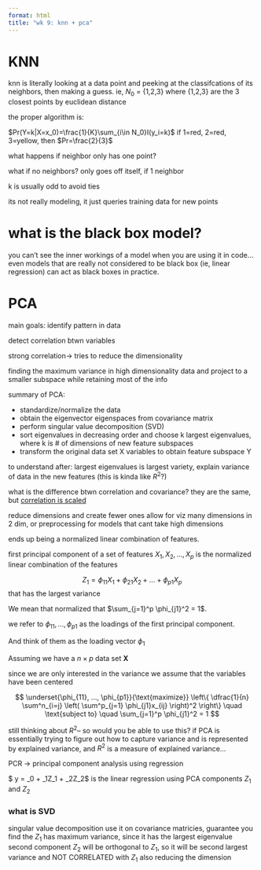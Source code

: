 ```yaml
---
format: html
title: "wk 9: knn + pca"
---
```


# KNN

knn is literally looking at a data point and peeking at the classifcations of its neighbors, then making a guess. ie, $N_0$ = {1,2,3} where {1,2,3} are the 3 closest points by euclidean distance

the proper algorithm is:

$Pr(Y=k|X=x_0)=\frac{1}{K}\sum_{i\in N_0}I(y_i=k)$ 
if 1=red, 2=red, 3=yellow, then $Pr=\frac{2}{3}$

what happens if neighbor only has one point?

what if no neighbors?
only goes off itself, if 1 neighbor

k is usually odd to avoid ties 

its not really modeling, it just queries training data for new points

# what is the black box model?

you can't see the inner workings of a model when you are using it in code...even models that are really not considered to be black box (ie, linear regression) can act as black boxes in practice.

# PCA

main goals: identify pattern in data

detect correlation btwn variables

strong correlation-> tries to reduce the dimensionality

finding the maximum variance in high dimensionality data and project to a smaller subspace while retaining most of the info

summary of PCA:

- standardize/normalize the data
- obtain the eigenvector eigenspaces from covariance matrix
- perform singular value decomposition (SVD)
- sort eigenvalues in decreasing order and choose k largest eigenvalues, where k is # of dimensions of new feature subspaces
- transform the original data set X variables to obtain feature subspace Y

to understand after:
largest eigenvalues is largest variety, explain variance of data in the new features (this is kinda like $R^2$?)

::: {.callout-tip}
what is the difference btwn correlation and covariance?
they are the same, but [correlation is scaled](https://socratic.org/questions/what-is-the-difference-between-a-correlation-matrix-and-a-covariance-matrix-1)
:::

reduce dimensions and create fewer ones
allow for viz many dimensions in 2 dim, or preprocessing for models that cant take high dimensions

ends up being a normalized linear combination of features.

first principal component of a set of features $X_1, X_2, ..., X_p$ is the normalized linear combination of the features

$$Z_1 = \phi_{11} X_1 + \phi_{21} X_2 + ... + \phi_{p1}X_p$$
that has the largest variance

We mean that normalized that $\sum_{j=1}^p  \phi_{j1}^2 = 1$.

we refer to $\phi_{11}, ..., \phi_{p1}$ as the loadings of the first principal component.

And think of them as the loading vector $\phi_1$

Assuming we have a $n \times p$ data set $\mathbf{X}$

since we are only interested in the variance we assume that the variables have been centered

$$
\underset{\phi_{11}, ..., \phi_{p1}}{\text{maximize}} \left\{ \dfrac{1}{n} \sum^n_{i=j} \left( \sum^p_{j=1} \phi_{j1}x_{ij} \right)^2 \right\} \quad \text{subject to} \quad \sum_{j=1}^p  \phi_{j1}^2 = 1
$$

still thinking about $R^2$-- so would you be able to use this? if PCA is essentially trying to figure out how to capture variance and is represented by explained variance, and $R^2$ is a measure of explained variance...

PCR -> principal component analysis using regression

$ y = \beta_0 + \beta_1Z_1 + \beta_2Z_2$ is the linear regression using PCA components $Z_1$ and $Z_2$

### what is SVD

singular value decomposition
use it on covariance matricies,
guarantee you find the $Z_1$ has maximum variance, since it has the largest eigenvalue
second component $Z_2$ will be orthogonal to $Z_1$, so it will be second largest variance and NOT CORRELATED with $Z_1$
also reducing the dimension

